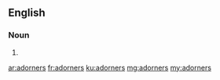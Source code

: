 ==English==

===Noun===
{{head|en}}

# {{plural of|adorner}}

[[ar:adorners]]
[[fr:adorners]]
[[ku:adorners]]
[[mg:adorners]]
[[my:adorners]]